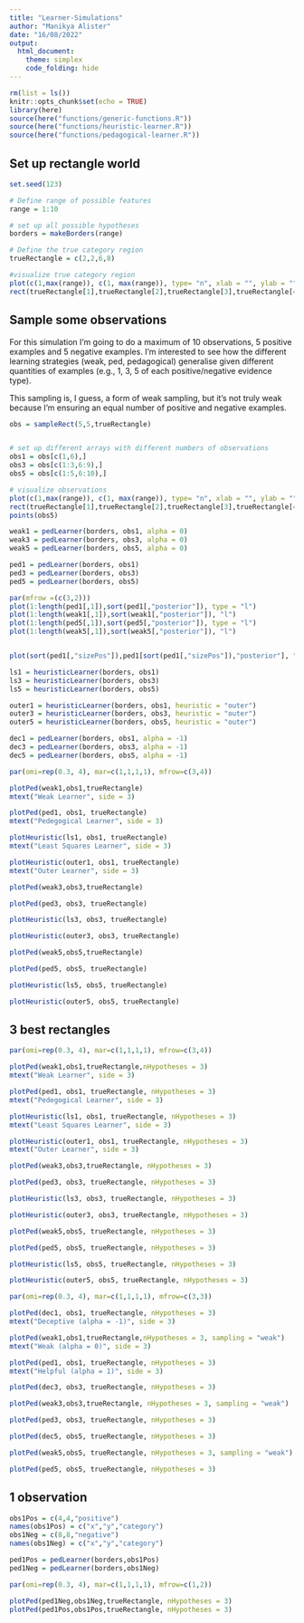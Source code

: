```yaml
---
title: "Learner-Simulations"
author: "Manikya Alister"
date: "16/08/2022"
output: 
  html_document:
    theme: simplex
    code_folding: hide
---
```

```r
rm(list = ls())
knitr::opts_chunk$set(echo = TRUE)
library(here)
source(here("functions/generic-functions.R"))
source(here("functions/heuristic-learner.R"))
source(here("functions/pedagogical-learner.R"))

```

## Set up rectangle world 

```r
set.seed(123)

# Define range of possible features
range = 1:10

# set up all possible hypotheses
borders = makeBorders(range)

# Define the true category region
trueRectangle = c(2,2,6,8)

#visualize true category region
plot(c(1,max(range)), c(1, max(range)), type= "n", xlab = "", ylab = "")
rect(trueRectangle[1],trueRectangle[2],trueRectangle[3],trueRectangle[4],border = "red", lwd = 3)
```

## Sample some observations

For this simulation I'm going to do a maximum of 10 observations, 5 positive examples and 5 negative examples. I'm interested to see how the different learning strategies (weak, ped, pedagogical) generalise given different quantities of examples (e.g., 1, 3, 5 of each positive/negative evidence type). 

This sampling is, I guess, a form of weak sampling, but it's not truly weak because I'm ensuring an equal number of positive and negative examples. 

```r

obs = sampleRect(5,5,trueRectangle)


# set up different arrays with different numbers of observations
obs1 = obs[c(1,6),]
obs3 = obs[c(1:3,6:9),]
obs5 = obs[c(1:5,6:10),]

# visualize observations
plot(c(1,max(range)), c(1, max(range)), type= "n", xlab = "", ylab = "", main = "Hypothesis Space, Observations, and True Category Boundary")
rect(trueRectangle[1],trueRectangle[2],trueRectangle[3],trueRectangle[4],border = "red", lwd = 2)
points(obs5)
```

```r
weak1 = pedLearner(borders, obs1, alpha = 0)
weak3 = pedLearner(borders, obs3, alpha = 0)
weak5 = pedLearner(borders, obs5, alpha = 0)
```

```r
ped1 = pedLearner(borders, obs1)
ped3 = pedLearner(borders, obs3)
ped5 = pedLearner(borders, obs5)
```

```r
par(mfrow =(c(3,2)))
plot(1:length(ped1[,1]),sort(ped1[,"posterior"]), type = "l")
plot(1:length(weak1[,1]),sort(weak1[,"posterior"]), "l")
plot(1:length(ped5[,1]),sort(ped5[,"posterior"]), type = "l")
plot(1:length(weak5[,1]),sort(weak5[,"posterior"]), "l")


plot(sort(ped1[,"sizePos"]),ped1[sort(ped1[,"sizePos"]),"posterior"], "l")


```


```r
ls1 = heuristicLearner(borders, obs1)
ls3 = heuristicLearner(borders, obs3)
ls5 = heuristicLearner(borders, obs5)
```

```r
outer1 = heuristicLearner(borders, obs1, heuristic = "outer")
outer3 = heuristicLearner(borders, obs3, heuristic = "outer")
outer5 = heuristicLearner(borders, obs5, heuristic = "outer")
```

```r
dec1 = pedLearner(borders, obs1, alpha = -1)
dec3 = pedLearner(borders, obs3, alpha = -1)
dec5 = pedLearner(borders, obs5, alpha = -1)
```



```r
par(omi=rep(0.3, 4), mar=c(1,1,1,1), mfrow=c(3,4))

plotPed(weak1,obs1,trueRectangle)
mtext("Weak Learner", side = 3)

plotPed(ped1, obs1, trueRectangle)
mtext("Pedegogical Learner", side = 3)

plotHeuristic(ls1, obs1, trueRectangle)
mtext("Least Squares Learner", side = 3)

plotHeuristic(outer1, obs1, trueRectangle)
mtext("Outer Learner", side = 3)

plotPed(weak3,obs3,trueRectangle)

plotPed(ped3, obs3, trueRectangle)

plotHeuristic(ls3, obs3, trueRectangle)

plotHeuristic(outer3, obs3, trueRectangle)

plotPed(weak5,obs5,trueRectangle)

plotPed(ped5, obs5, trueRectangle)

plotHeuristic(ls5, obs5, trueRectangle)

plotHeuristic(outer5, obs5, trueRectangle)
```
## 3 best rectangles

```r
par(omi=rep(0.3, 4), mar=c(1,1,1,1), mfrow=c(3,4))

plotPed(weak1,obs1,trueRectangle,nHypotheses = 3)
mtext("Weak Learner", side = 3)

plotPed(ped1, obs1, trueRectangle, nHypotheses = 3)
mtext("Pedegogical Learner", side = 3)

plotHeuristic(ls1, obs1, trueRectangle, nHypotheses = 3)
mtext("Least Squares Learner", side = 3)

plotHeuristic(outer1, obs1, trueRectangle, nHypotheses = 3)
mtext("Outer Learner", side = 3)

plotPed(weak3,obs3,trueRectangle, nHypotheses = 3)

plotPed(ped3, obs3, trueRectangle, nHypotheses = 3)

plotHeuristic(ls3, obs3, trueRectangle, nHypotheses = 3)

plotHeuristic(outer3, obs3, trueRectangle, nHypotheses = 3)

plotPed(weak5,obs5, trueRectangle, nHypotheses = 3)

plotPed(ped5, obs5, trueRectangle, nHypotheses = 3)

plotHeuristic(ls5, obs5, trueRectangle, nHypotheses = 3)

plotHeuristic(outer5, obs5, trueRectangle, nHypotheses = 3)
```

```r
par(omi=rep(0.3, 4), mar=c(1,1,1,1), mfrow=c(3,3))

plotPed(dec1, obs1, trueRectangle, nHypotheses = 3)
mtext("Deceptive (alpha = -1)", side = 3)

plotPed(weak1,obs1,trueRectangle,nHypotheses = 3, sampling = "weak")
mtext("Weak (alpha = 0)", side = 3)

plotPed(ped1, obs1, trueRectangle, nHypotheses = 3)
mtext("Helpful (alpha = 1)", side = 3)

plotPed(dec3, obs3, trueRectangle, nHypotheses = 3)

plotPed(weak3,obs3,trueRectangle, nHypotheses = 3, sampling = "weak")

plotPed(ped3, obs3, trueRectangle, nHypotheses = 3)

plotPed(dec5, obs5, trueRectangle, nHypotheses = 3)

plotPed(weak5,obs5, trueRectangle, nHypotheses = 3, sampling = "weak")

plotPed(ped5, obs5, trueRectangle, nHypotheses = 3)
```


## 1 observation 

```r
obs1Pos = c(4,4,"positive")
names(obs1Pos) = c("x","y","category")
obs1Neg = c(8,8,"negative")
names(obs1Neg) = c("x","y","category")

ped1Pos = pedLearner(borders,obs1Pos)
ped1Neg = pedLearner(borders,obs1Neg)

par(omi=rep(0.3, 4), mar=c(1,1,1,1), mfrow=c(1,2))

plotPed(ped1Neg,obs1Neg,trueRectangle, nHypotheses = 3)
plotPed(ped1Pos,obs1Pos,trueRectangle, nHypotheses = 3)

```

